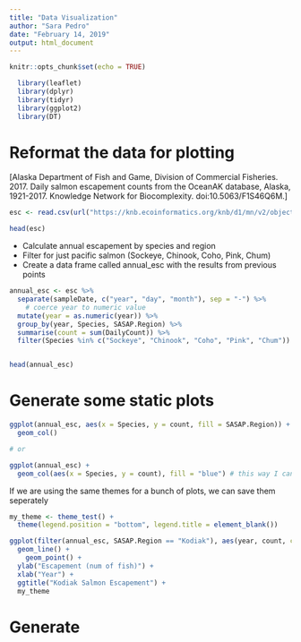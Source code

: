 ```yaml
---
title: "Data Visualization"
author: "Sara Pedro"
date: "February 14, 2019"
output: html_document
---
```


```r
knitr::opts_chunk$set(echo = TRUE)
```


```r
  library(leaflet)
  library(dplyr)
  library(tidyr)
  library(ggplot2)
  library(DT)
```

# Reformat the data for plotting

[Alaska Department of Fish and Game, Division of Commercial Fisheries. 2017. Daily salmon escapement counts from the OceanAK database, Alaska, 1921-2017. Knowledge Network for Biocomplexity. doi:10.5063/F1S46Q6M.]

```r
esc <- read.csv(url("https://knb.ecoinformatics.org/knb/d1/mn/v2/object/urn%3Auuid%3Af119a05b-bbe7-4aea-93c6-85434dcb1c5e", method = "libcurl"), stringsAsFactors = FALSE)

head(esc)

```

* Calculate annual escapement by species and region
* Filter for just pacific salmon (Sockeye, Chinook, Coho, Pink, Chum)
* Create a data frame called annual_esc with the results from previous points

```r

annual_esc <- esc %>%
  separate(sampleDate, c("year", "day", "month"), sep = "-") %>% 
    # coerce year to numeric value
  mutate(year = as.numeric(year)) %>% 
  group_by(year, Species, SASAP.Region) %>% 
  summarise(count = sum(DailyCount)) %>% 
  filter(Species %in% c("Sockeye", "Chinook", "Coho", "Pink", "Chum")) 


head(annual_esc)

```


# Generate some static plots

```r

ggplot(annual_esc, aes(x = Species, y = count, fill = SASAP.Region)) +
  geom_col()

# or

ggplot(annual_esc) +
  geom_col(aes(x = Species, y = count), fill = "blue") # this way I can add different data with                                                         different geoms to the same plot


```


If we are using the same themes for a bunch of plots, we can save them seperately

```r
my_theme <- theme_test() +
  theme(legend.position = "bottom", legend.title = element_blank())
```



```r

ggplot(filter(annual_esc, SASAP.Region == "Kodiak"), aes(year, count, color = Species)) +
  geom_line() +
    geom_point() +
  ylab("Escapement (num of fish)") +
  xlab("Year") +
  ggtitle("Kodiak Salmon Escapement") +
  my_theme

```


# Generate 






